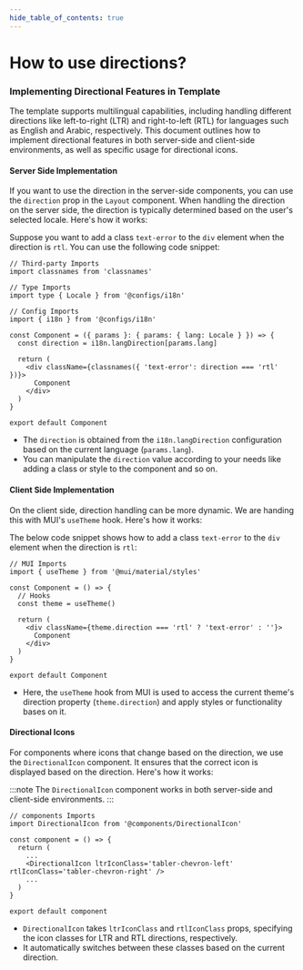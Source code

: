 ```yaml
---
hide_table_of_contents: true
---
```



# How to use directions?

### Implementing Directional Features in <TemplateName /> Template

The <TemplateName /> template supports multilingual capabilities, including handling different directions like left-to-right (LTR) and right-to-left (RTL) for languages such as English and Arabic, respectively.
This document outlines how to implement directional features in both server-side and client-side environments, as well as specific usage for directional icons.

#### Server Side Implementation

If you want to use the direction in the server-side components, you can use the `direction` prop in the `Layout` component.
When handling the direction on the server side, the direction is typically determined based on the user's selected locale. Here's how it works:

Suppose you want to add a class `text-error` to the `div` element when the direction is `rtl`. You can use the following code snippet:

```tsx title='page.tsx'
// Third-party Imports
import classnames from 'classnames'

// Type Imports
import type { Locale } from '@configs/i18n'

// Config Imports
import { i18n } from '@configs/i18n'

const Component = ({ params }: { params: { lang: Locale } }) => {
  const direction = i18n.langDirection[params.lang]

  return (
    <div className={classnames({ 'text-error': direction === 'rtl' })}>
      Component
    </div>
  )
}

export default Component
```

- The `direction` is obtained from the `i18n.langDirection` configuration based on the current language (`params.lang`).
- You can manipulate the `direction` value according to your needs like adding a class or style to the component and so on.

#### Client Side Implementation

On the client side, direction handling can be more dynamic. We are handing this with MUI's `useTheme` hook. Here's how it works:

The below code snippet shows how to add a class `text-error` to the `div` element when the direction is `rtl`:

```tsx title='component.tsx'
// MUI Imports
import { useTheme } from '@mui/material/styles'

const Component = () => {
  // Hooks
  const theme = useTheme()

  return (
    <div className={theme.direction === 'rtl' ? 'text-error' : ''}>
      Component
    </div>
  )
}

export default Component
```

- Here, the `useTheme` hook from MUI is used to access the current theme's direction property (`theme.direction`) and apply styles or functionality bases on it.

#### Directional Icons

For components where icons that change based on the direction, we use the `DirectionalIcon` component. It ensures that the correct icon is displayed based on the direction. Here's how it works:

:::note
The `DirectionalIcon` component works in both server-side and client-side environments.
:::

```tsx title='component.tsx'
// components Imports
import DirectionalIcon from '@components/DirectionalIcon'

const component = () => {
  return (
    ...
    <DirectionalIcon ltrIconClass='tabler-chevron-left' rtlIconClass='tabler-chevron-right' />
    ...
  )
}

export default component
```

- `DirectionalIcon` takes `ltrIconClass` and `rtlIconClass` props, specifying the icon classes for LTR and RTL directions, respectively.
- It automatically switches between these classes based on the current direction.

